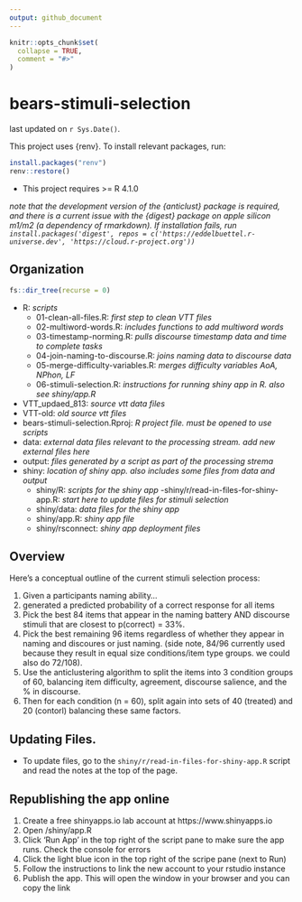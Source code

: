 ```yaml
---
output: github_document
---
```


```r
knitr::opts_chunk$set(
  collapse = TRUE,
  comment = "#>"
)
```

# bears-stimuli-selection

last updated on `r Sys.Date()`.

This project uses {renv}. To install relevant packages, run:

```r
install.packages("renv")
renv::restore()
```

- This project requires >= R 4.1.0

*note that the development version of the {anticlust} package is required, and there
is a current issue with the {digest} package on apple silicon m1/m2 (a dependency of
rmarkdown). If installation fails, run `install.packages('digest', repos = c('https://eddelbuettel.r-universe.dev', 'https://cloud.r-project.org'))`*

## Organization

```r
fs::dir_tree(recurse = 0)
```

- R: *scripts*
  - 01-clean-all-files.R: *first step to clean VTT files*
  - 02-multiword-words.R: *includes functions to add multiword words*
  - 03-timestamp-norming.R: *pulls discourse timestamp data and time to complete tasks*
  - 04-join-naming-to-discourse.R: *joins naming data to discourse data*
  - 05-merge-difficulty-variables.R: *merges difficulty variables AoA, NPhon, LF*
  - 06-stimuli-selection.R: *instructions for running shiny app in R. also see shiny/app.R*
- VTT_updaed_813: *source vtt data files*
- VTT-old: *old source vtt files*
- bears-stimuli-selection.Rproj: *R project file. must be opened to use scripts*
- data: *external data files relevant to the processing stream. add new external files here*
- output: *files generated by a script as part of the processing strema*
- shiny: *location of shiny app. also includes some files from data and output*
  - shiny/R: *scripts for the shiny app*
    -shiny/r/read-in-files-for-shiny-app.R: *start here to update files for stimuli selection*
  - shiny/data: *data files for the shiny app*
  - shiny/app.R: *shiny app file*
  - shiny/rsconnect: *shiny app deployment files*
  
## Overview

Here's a conceptual outline of the current stimuli selection process: 

1. Given a participants naming ability...
2. generated a predicted probability of a correct response for all items
3. Pick the best 84 items that appear in the naming battery AND discourse stimuli
that are closest to p(correct) = 33%. 
4. Pick the best remaining 96 items regardless of whether they appear in naming and
discoures or just naming. (side note, 84/96 currently used because they result in equal size
conditions/item type groups. we could also do 72/108).
5. Use the anticlustering algorithm to split the items into 3 condition groups of 60, balancing
item difficulty, agreement, discourse salience, and the % in discourse. 
6. Then for each condition (n = 60), split again into sets of 40 (treated) and 20 (contorl)
balancing these same factors. 

## Updating Files. 

- To update files, go to the `shiny/r/read-in-files-for-shiny-app.R` script and
read the notes at the top of the page.

## Republishing the app online

1. Create a free shinyapps.io lab account at https://www.shinyapps.io
1. Open /shiny/app.R
1. Click 'Run App' in the top right of the script pane to make sure the app runs. Check the console for errors
1. Click the light blue icon in the top right of the scripe pane (next to Run)
1. Follow the instructions to link the new account to your rstudio instance
1. Publish the app. This will open the window in your browser and you can copy the link




